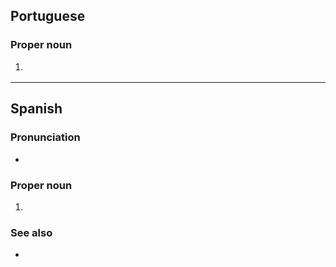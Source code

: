 ==Portuguese==

===Proper noun===
{{pt-proper noun|f|head=[[América]] [[latina|Latina]]}}

# {{l|en|Latin America}} {{gloss|parts of the Americas where Spanish or Portuguese are spoken}}

----

==Spanish==

===Pronunciation===
* {{es-IPA|américa latína}}

===Proper noun===
{{head|es|proper noun|g=f|head=[[América]] [[latina|Latina]]}}

# {{l|en|Latin America}} {{gloss|parts of the Americas where Spanish or Portuguese are spoken}}
#: {{syn|es|Latinoamérica|q1=Including all Romance languages|Hispanoamérica|q2=Hispanophone countries only|Iberoamérica|q3=Spanish and Portuguese speaking countries only}}

===See also===
* {{l|es|Sudamérica}}